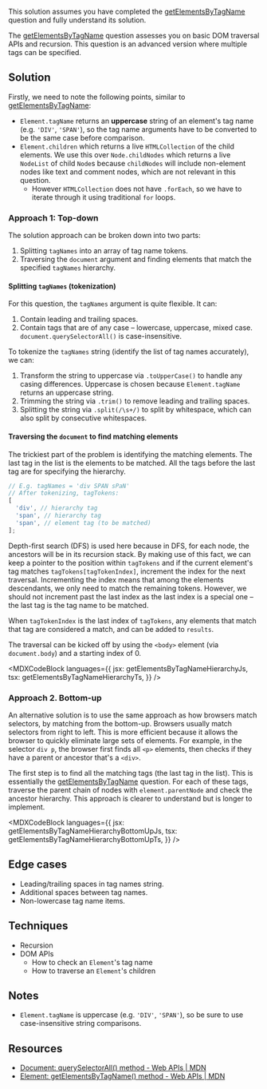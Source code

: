 

This solution assumes you have completed the [getElementsByTagName](/questions/javascript/get-elements-by-tag-name) question and fully understand its solution.

The [getElementsByTagName](/questions/javascript/get-elements-by-tag-name) question assesses you on basic DOM traversal APIs and recursion. This question is an advanced version where multiple tags can be specified.

## Solution

Firstly, we need to note the following points, similar to [getElementsByTagName](/questions/javascript/get-elements-by-tag-name):

- `Element.tagName` returns an **uppercase** string of an element's tag name (e.g. `'DIV'`, `'SPAN'`), so the tag name arguments have to be converted to be the same case before comparison.
- `Element.children` which returns a live `HTMLCollection` of the child elements. We use this over `Node.childNodes` which returns a live `NodeList` of child `Node`s because `childNodes` will include non-element nodes like text and comment nodes, which are not relevant in this question.
  - However `HTMLCollection` does not have `.forEach`, so we have to iterate through it using traditional `for` loops.

### Approach 1: Top-down

The solution approach can be broken down into two parts:

1. Splitting `tagNames` into an array of tag name tokens.
1. Traversing the `document` argument and finding elements that match the specified `tagNames` hierarchy.

#### Splitting `tagNames` (tokenization)

For this question, the `tagNames` argument is quite flexible. It can:

1. Contain leading and trailing spaces.
1. Contain tags that are of any case – lowercase, uppercase, mixed case. `document.querySelectorAll()` is case-insensitive.

To tokenize the `tagNames` string (identify the list of tag names accurately), we can:

1. Transform the string to uppercase via `.toUpperCase()` to handle any casing differences. Uppercase is chosen because `Element.tagName` returns an uppercase string.
1. Trimming the string via `.trim()` to remove leading and trailing spaces.
1. Splitting the string via `.split(/\s+/)` to split by whitespace, which can also split by consecutive whitespaces.

#### Traversing the `document` to find matching elements

The trickiest part of the problem is identifying the matching elements. The last tag in the list is the elements to be matched. All the tags before the last tag are for specifying the hierarchy.

```js
// E.g. tagNames = 'div SPAN sPaN'
// After tokenizing, tagTokens:
[
  'div', // hierarchy tag
  'span', // hierarchy tag
  'span', // element tag (to be matched)
];
```

Depth-first search (DFS) is used here because in DFS, for each node, the ancestors will be in its recursion stack. By making use of this fact, we can keep a pointer to the position within `tagTokens` and if the current element's tag matches `tagTokens[tagTokenIndex]`, increment the index for the next traversal. Incrementing the index means that among the elements descendants, we only need to match the remaining tokens. However, we should not increment past the last index as the last index is a special one – the last tag is the tag name to be matched.

When `tagTokenIndex` is the last index of `tagTokens`, any elements that match that tag are considered a match, and can be added to `results`.

The traversal can be kicked off by using the `<body>` element (via `document.body`) and a starting index of 0.

<MDXCodeBlock
  languages={{
    jsx: getElementsByTagNameHierarchyJs,
    tsx: getElementsByTagNameHierarchyTs,
  }}
/>

### Approach 2. Bottom-up

An alternative solution is to use the same approach as how browsers match selectors, by matching from the bottom-up. Browsers usually match selectors from right to left. This is more efficient because it allows the browser to quickly eliminate large sets of elements. For example, in the selector `div p`, the browser first finds all `<p>` elements, then checks if they have a parent or ancestor that's a `<div>`.

The first step is to find all the matching tags (the last tag in the list). This is essentially the [getElementsByTagName](/questions/javascript/get-elements-by-tag-name) question. For each of these tags, traverse the parent chain of nodes with `element.parentNode` and check the ancestor hierarchy. This approach is clearer to understand but is longer to implement.

<MDXCodeBlock
  languages={{
    jsx: getElementsByTagNameHierarchyBottomUpJs,
    tsx: getElementsByTagNameHierarchyBottomUpTs,
  }}
/>

## Edge cases

- Leading/trailing spaces in tag names string.
- Additional spaces between tag names.
- Non-lowercase tag name items.

## Techniques

- Recursion
- DOM APIs
  - How to check an `Element`'s tag name
  - How to traverse an `Element`'s children

## Notes

- `Element.tagName` is uppercase (e.g. `'DIV'`, `'SPAN'`), so be sure to use case-insensitive string comparisons.

## Resources

- [Document: querySelectorAll() method - Web APIs | MDN](https://developer.mozilla.org/en-US/docs/Web/API/Document/querySelectorAll)
- [Element: getElementsByTagName() method - Web APIs | MDN](https://developer.mozilla.org/en-US/docs/Web/API/Element/getElementsByTagName)
